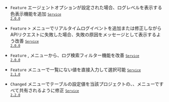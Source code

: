 - <code class="Feature">Feature</code> エージェントオプションが設定された場合、ログレベルを表示する色表示機能を追加 <code class='changelog-service'><a href="../release-notes/service/service-2_0_x"><code class='changelog-service'>Service 2.0.0​</code></a></code>

- <code class="Feature">Feature</code> <Cmdname sid="side_event" className="uitext" /> &gt; <Cmdname sid="side_eventSetting" className="uitext" />メニューでリアルタイムログイベントを追加または修正しながらAPIリクエストに失敗した場合、失敗の原因をメッセージとして表示するよう改善 <code class='changelog-service'><a href="../release-notes/service/service-2_0_x"><code class='changelog-service'>Service 2.0.0​</code></a></code>

- <code class="Feature">Feature</code> <Cmdname sid="log_search" className="uitext" />, <Cmdname sid="side_logTail" className="uitext" />メニューから、ログ検索フィルター機能を改善 <code class='changelog-service'><a href="../release-notes/service/service-2_0_x"><code class='changelog-service'>Service 2.0.0​</code></a></code>

- <code class="Feature">Feature</code> <Cmdname sid="side_logExplorer" className="uitext" />メニューで<Cmdname sid="filter" className="uitext" />一覧にない値を直接入力して選択可能 <code class='changelog-service'><a href="../release-notes/service/service-2_1_x"><code class='changelog-service'>Service 2.1.0​</code></a></code>

- <code class="Changed">Changed</code> <Cmdname sid="side_log" className="uitext" />メニューでテーブルの設定値を当該プロジェクトの<Cmdname sid="side_logTail" className="uitext" />、<Cmdname sid="log_search" className="uitext" />、<Cmdname sid="side_logExplorer" className="uitext" />メニューですべて共有されるように修正 <code class='changelog-service'><a href="../release-notes/service/service-2_2_x"><code class='changelog-service'>Service 2.2.0​</code></a></code>
